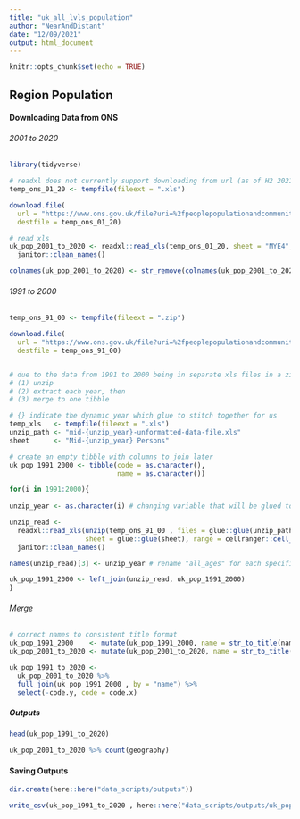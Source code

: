 ```yaml
---
title: "uk_all_lvls_population"
author: "NearAndDistant"
date: "12/09/2021"
output: html_document
---
```


```r
knitr::opts_chunk$set(echo = TRUE)
```

## Region Population

#### Downloading Data from ONS

###### 2001 to 2020
```r
library(tidyverse)

# readxl does not currently support downloading from url (as of H2 2021) therefore downloading using temp
temp_ons_01_20 <- tempfile(fileext = ".xls")

download.file(
  url = "https://www.ons.gov.uk/file?uri=%2fpeoplepopulationandcommunity%2fpopulationandmigration%2fpopulationestimates%2fdatasets%2fpopulationestimatesforukenglandandwalesscotlandandnorthernireland%2fmid2020/ukpopestimatesmid2020on2021geography.xls",
  destfile = temp_ons_01_20)

# read xls
uk_pop_2001_to_2020 <- readxl::read_xls(temp_ons_01_20, sheet = "MYE4", skip = 7) %>% 
  janitor::clean_names()

colnames(uk_pop_2001_to_2020) <- str_remove(colnames(uk_pop_2001_to_2020), "mid_")

```

###### 1991 to 2000
```r

temp_ons_91_00 <- tempfile(fileext = ".zip")

download.file(
  url = "https://www.ons.gov.uk/file?uri=%2fpeoplepopulationandcommunity%2fpopulationandmigration%2fpopulationestimates%2fdatasets%2fpopulationestimatesforukenglandandwalesscotlandandnorthernireland%2fmid1991tomid2000/mid-1991-to-mid-2000--local-authority-population-studies.zip",
  destfile = temp_ons_91_00)


# due to the data from 1991 to 2000 being in separate xls files in a zip file, extra step to: 
# (1) unzip 
# (2) extract each year, then 
# (3) merge to one tibble

# {} indicate the dynamic year which glue to stitch together for us
temp_xls   <- tempfile(fileext = ".xls")
unzip_path <- "mid-{unzip_year}-unformatted-data-file.xls"
sheet      <- "Mid-{unzip_year} Persons"

# create an empty tibble with columns to join later
uk_pop_1991_2000 <- tibble(code = as.character(), 
                           name = as.character())

for(i in 1991:2000){
  
unzip_year <- as.character(i) # changing variable that will be glued to 'unzip path' {} to extract each year

unzip_read <- 
  readxl::read_xls(unzip(temp_ons_91_00 , files = glue::glue(unzip_path), exdir = temp_xls), # exdir: we don't save to disc
                   sheet = glue::glue(sheet), range = cellranger::cell_cols("A:C")) %>%
  janitor::clean_names()

names(unzip_read)[3] <- unzip_year # rename "all_ages" for each specific year by the year instead

uk_pop_1991_2000 <- left_join(unzip_read, uk_pop_1991_2000)
}

```

###### Merge
```r

# correct names to consistent title format
uk_pop_1991_2000    <- mutate(uk_pop_1991_2000, name = str_to_title(name)) %>% mutate(name = if_else(name == "Eastern", "East", name))
uk_pop_2001_to_2020 <- mutate(uk_pop_2001_to_2020, name = str_to_title(name))

uk_pop_1991_to_2020 <-
  uk_pop_2001_to_2020 %>%
  full_join(uk_pop_1991_2000 , by = "name") %>%
  select(-code.y, code = code.x)

```

##### Outputs
```r

head(uk_pop_1991_to_2020)

uk_pop_2001_to_2020 %>% count(geography)

```

#### Saving Outputs
```r

dir.create(here::here("data_scripts/outputs"))

write_csv(uk_pop_1991_to_2020 , here::here("data_scripts/outputs/uk_pop_1991_to_2020.csv"))

```

